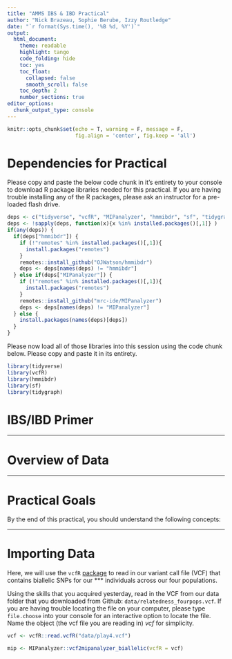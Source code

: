```yaml
---
title: "AMMS IBS & IBD Practical" 
author: "Nick Brazeau, Sophie Berube, Izzy Routledge"
date: "`r format(Sys.time(), '%B %d, %Y')`"
output: 
  html_document:
    theme: readable
    highlight: tango
    code_folding: hide
    toc: yes
    toc_float:
      collapsed: false
      smooth_scroll: false
    toc_depth: 2
    number_sections: true
editor_options: 
  chunk_output_type: console
---
```


```r
knitr::opts_chunk$set(echo = T, warning = F, message = F, 
                      fig.align = 'center', fig.keep = 'all')
```

<!-- Here we style out button a little bit -->

```{=html}
<style>
.showopt {
background-color: #004c93;
color: #FFFFFF; 
width: 100px;
height: 20px;
text-align: center;
vertical-align: middle !important;
border-radius: 8px;
float:right;
}

.showopt:hover {
background-color: #dfe4f2;
color: #004c93;
}

</style>
```
<!--Include script for hiding output chunks-->

```{=html}
<script src="misc/hideOutput.js"></script>
```
# Dependencies for Practical {-}

Please copy and paste the below code chunk in it's entirety to your console to download R package libraries needed for this practical. If you are having trouble installing any of the R packages, please ask an instructor for a pre-loaded flash drive.

```r
deps <- c("tidyverse", "vcfR", "MIPanalyzer", "hmmibdr", "sf", "tidygraph")
deps <- !sapply(deps, function(x){x %in% installed.packages()[,1]} )
if(any(deps)) {
  if(deps["hmmibdr"]) {
    if (!"remotes" %in% installed.packages()[,1]){
      install.packages("remotes")
    }
    remotes::install_github("OJWatson/hmmibdr")
    deps <- deps[names(deps) != "hmmibdr"]
  } else if(deps["MIPanalyzer"]) {
    if (!"remotes" %in% installed.packages()[,1]){
      install.packages("remotes")
    }
    remotes::install_github("mrc-ide/MIPanalyzer")
    deps <- deps[names(deps) != "MIPanalyzer"]
  } else {
    install.packages(names(deps)[deps])
  }
}

```

Please now load all of those libraries into this session using the code chunk below. Please copy and paste it in its entirety.

```r
library(tidyverse)
library(vcfR)
library(hmmibdr)
library(sf)
library(tidygraph)
```

# IBS/IBD Primer {-}
***

# Overview of Data {-}
***

# Practical Goals {-}
By the end of this practical, you should understand the following concepts: 


-------------------------
# Importing Data

Here, we will use the `vcfR` [package](https://knausb.github.io/vcfR_documentation/) to read in our variant call file (VCF) that contains biallelic SNPs for our \*\*\* individuals across our four populations.

Using the skills that you acquired yesterday, read in the VCF from our data folder that you downloaded from Github: `data/relatedness_fourpops.vcf`. If you are having trouble locating the file on your computer, please type `file.choose` into your console for an interactive option to locate the file. Name the object (the vcf file you are reading in) *vcf* for simplicity.

```r
vcf <- vcfR::read.vcfR("data/play4.vcf")
```




```r
mip <- MIPanalyzer::vcf2mipanalyzer_biallelic(vcfR = vcf)

```
